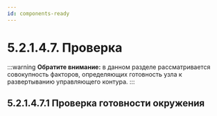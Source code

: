 ```yaml
---
id: components-ready
---
```




# 5.2.1.4.7. Проверка
:::warning
**Обратите внимание:** в данном разделе рассматривается совокупность факторов, определяющих готовность узла к развертыванию управляющего контура.
:::


## 5.2.1.4.7.1 Проверка готовности окружения
<ComponentReady/>
